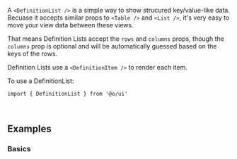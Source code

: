 A `<DefinitionList />` is a simple way to show strucured key/value-like data. Becuase it accepts
similar props to `<Table />` and `<List />`, it's very easy to move your view data between these
views.

That means Definition Lists accept the `rows` and `columns` props, though the `columns` prop is
optional and will be automatically guessed based on the keys of the rows.

Definition Lists use a `<DefinitionItem />` to render each item.

To use a DefinitionList:

```tsx
import { DefinitionList } from '@o/ui'
```

<br />

## Examples

### Basics

<Example id="Simple" />
